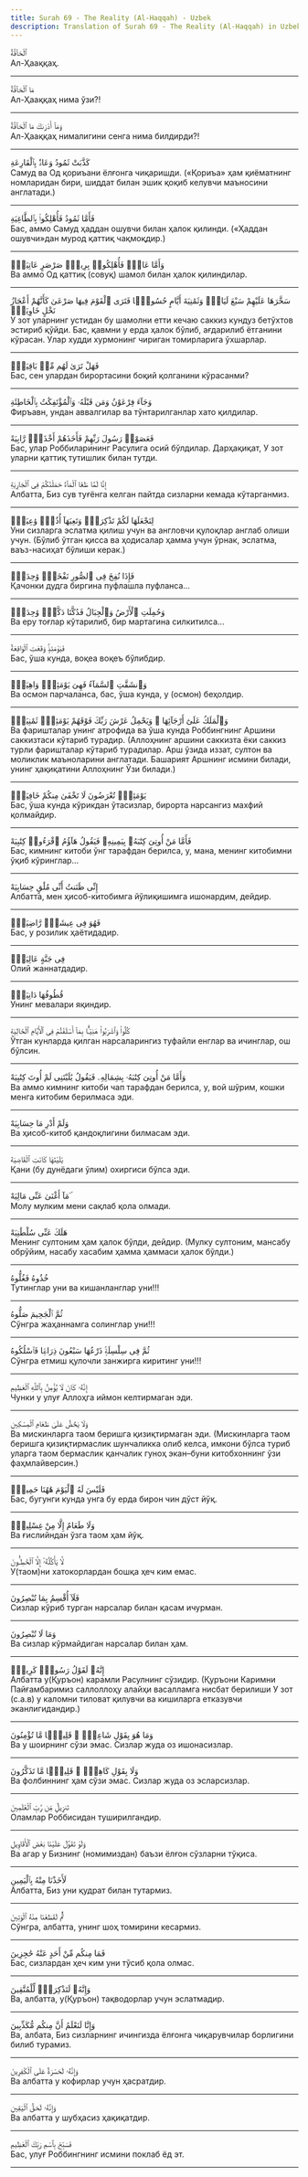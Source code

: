 ```yaml
---
title: Surah 69 - The Reality (Al-Haqqah) - Uzbek
description: Translation of Surah 69 - The Reality (Al-Haqqah) in Uzbek
---
```





<Aside type="quran" title="1">
ٱلْحَآقَّةُ
</Aside>

<Aside type="reference" title="1">
Ал-Ҳааққаҳ.
</Aside>

---

<Aside type="quran" title="2">
مَا ٱلْحَآقَّةُ
</Aside>

<Aside type="reference" title="2">
Ал-Ҳааққаҳ нима ўзи?!
</Aside>

---

<Aside type="quran" title="3">
وَمَآ أَدْرَىٰكَ مَا ٱلْحَآقَّةُ
</Aside>

<Aside type="reference" title="3">
Ал-Ҳааққаҳ нималигини сенга нима билдирди?!
</Aside>

---

<Aside type="quran" title="4">
كَذَّبَتْ ثَمُودُ وَعَادٌۢ بِٱلْقَارِعَةِ
</Aside>

<Aside type="reference" title="4">
Самуд ва Од қориъани ёлғонга чиқаришди. («Қориъа» ҳам қиёматнинг номларидан бири, шиддат билан эшик қоқиб келувчи маъносини англатади.)
</Aside>

---

<Aside type="quran" title="5">
فَأَمَّا ثَمُودُ فَأُهْلِكُوا۟ بِٱلطَّاغِيَةِ
</Aside>

<Aside type="reference" title="5">
Бас, аммо Самуд ҳаддан ошувчи билан ҳалок қилинди. («Ҳаддан ошувчи»дан мурод қаттиқ чақмоқдир.)
</Aside>

---

<Aside type="quran" title="6">
وَأَمَّا عَادٌۭ فَأُهْلِكُوا۟ بِرِيحٍۢ صَرْصَرٍ عَاتِيَةٍۢ
</Aside>

<Aside type="reference" title="6">
Ва аммо Од қаттиқ (совуқ) шамол билан ҳалок қилиндилар.
</Aside>

---

<Aside type="quran" title="7">
سَخَّرَهَا عَلَيْهِمْ سَبْعَ لَيَالٍۢ وَثَمَٰنِيَةَ أَيَّامٍ حُسُومًۭا فَتَرَى ٱلْقَوْمَ فِيهَا صَرْعَىٰ كَأَنَّهُمْ أَعْجَازُ نَخْلٍ خَاوِيَةٍۢ
</Aside>

<Aside type="reference" title="7">
У зот уларнинг устидан бу шамолни етти кечаю саккиз кундуз бетўхтов эстириб қўйди. Бас, қавмни у ерда ҳалок бўлиб, ағдарилиб ётганини кўрасан. Улар худди хурмонинг чириган томирларига ўхшарлар.
</Aside>

---

<Aside type="quran" title="8">
فَهَلْ تَرَىٰ لَهُم مِّنۢ بَاقِيَةٍۢ
</Aside>

<Aside type="reference" title="8">
Бас, сен улардан бирортасини боқий қолганини кўрасанми?
</Aside>

---

<Aside type="quran" title="9">
وَجَآءَ فِرْعَوْنُ وَمَن قَبْلَهُۥ وَٱلْمُؤْتَفِكَٰتُ بِٱلْخَاطِئَةِ
</Aside>

<Aside type="reference" title="9">
Фиръавн, ундан аввалгилар ва тўнтарилганлар хато қилдилар.
</Aside>

---

<Aside type="quran" title="10">
فَعَصَوْا۟ رَسُولَ رَبِّهِمْ فَأَخَذَهُمْ أَخْذَةًۭ رَّابِيَةً
</Aside>

<Aside type="reference" title="10">
Бас, улар Роббиларининг Расулига осий бўлдилар. Дарҳақиқат, У зот уларни қаттиқ тутишлик билан тутди.
</Aside>

---

<Aside type="quran" title="11">
إِنَّا لَمَّا طَغَا ٱلْمَآءُ حَمَلْنَٰكُمْ فِى ٱلْجَارِيَةِ
</Aside>

<Aside type="reference" title="11">
Албатта, Биз сув туғёнга келган пайтда сизларни кемада кўтарганмиз.
</Aside>

---

<Aside type="quran" title="12">
لِنَجْعَلَهَا لَكُمْ تَذْكِرَةًۭ وَتَعِيَهَآ أُذُنٌۭ وَٰعِيَةٌۭ
</Aside>

<Aside type="reference" title="12">
Уни сизларга эслатма қилиш учун ва англовчи қулоқлар англаб олиши учун. (Бўлиб ўтган қисса ва ҳодисалар ҳамма учун ўрнак, эслатма, ваъз-насиҳат бўлиши керак.)
</Aside>

---

<Aside type="quran" title="13">
فَإِذَا نُفِخَ فِى ٱلصُّورِ نَفْخَةٌۭ وَٰحِدَةٌۭ
</Aside>

<Aside type="reference" title="13">
Қачонки дудга биргина пуфлашла пуфланса...
</Aside>

---

<Aside type="quran" title="14">
وَحُمِلَتِ ٱلْأَرْضُ وَٱلْجِبَالُ فَدُكَّتَا دَكَّةًۭ وَٰحِدَةًۭ
</Aside>

<Aside type="reference" title="14">
Ва еру тоғлар кўтарилиб, бир мартагина силкитилса...
</Aside>

---

<Aside type="quran" title="15">
فَيَوْمَئِذٍۢ وَقَعَتِ ٱلْوَاقِعَةُ
</Aside>

<Aside type="reference" title="15">
Бас, ўша кунда, воқеа воқеъ бўлибдир.
</Aside>

---

<Aside type="quran" title="16">
وَٱنشَقَّتِ ٱلسَّمَآءُ فَهِىَ يَوْمَئِذٍۢ وَاهِيَةٌۭ
</Aside>

<Aside type="reference" title="16">
Ва осмон парчаланса, бас, ўша кунда, у (осмон) беҳолдир.
</Aside>

---

<Aside type="quran" title="17">
وَٱلْمَلَكُ عَلَىٰٓ أَرْجَآئِهَا ۚ وَيَحْمِلُ عَرْشَ رَبِّكَ فَوْقَهُمْ يَوْمَئِذٍۢ ثَمَٰنِيَةٌۭ
</Aside>

<Aside type="reference" title="17">
Ва фаришталар унинг атрофида ва ўша кунда Роббингнинг Аршини саккизтаси кўтариб турадир. (Аллоҳнинг аршини саккизта ёки саккиз турли фаришталар кўтариб турадилар. Арш ўзида иззат, султон ва моликлик маъноларини англатади. Башарият Аршнинг исмини билади, унинг ҳақиқатини Аллоҳнинг Ўзи билади.)
</Aside>

---

<Aside type="quran" title="18">
يَوْمَئِذٍۢ تُعْرَضُونَ لَا تَخْفَىٰ مِنكُمْ خَافِيَةٌۭ
</Aside>

<Aside type="reference" title="18">
Бас, ўша кунда кўрикдан ўтасизлар, бирорта нарсангиз махфий қолмайдир.
</Aside>

---

<Aside type="quran" title="19">
فَأَمَّا مَنْ أُوتِىَ كِتَٰبَهُۥ بِيَمِينِهِۦ فَيَقُولُ هَآؤُمُ ٱقْرَءُوا۟ كِتَٰبِيَهْ
</Aside>

<Aside type="reference" title="19">
Бас, кимнинг китоби ўнг тарафдан берилса, у, мана, менинг китобимни ўқиб кўринглар...
</Aside>

---

<Aside type="quran" title="20">
إِنِّى ظَنَنتُ أَنِّى مُلَٰقٍ حِسَابِيَهْ
</Aside>

<Aside type="reference" title="20">
Албатта, мен ҳисоб-китобимга йўлиқишимга ишонардим, дейдир.
</Aside>

---

<Aside type="quran" title="21">
فَهُوَ فِى عِيشَةٍۢ رَّاضِيَةٍۢ
</Aside>

<Aside type="reference" title="21">
Бас, у розилик ҳаётидадир.
</Aside>

---

<Aside type="quran" title="22">
فِى جَنَّةٍ عَالِيَةٍۢ
</Aside>

<Aside type="reference" title="22">
Олий жаннатдадир.
</Aside>

---

<Aside type="quran" title="23">
قُطُوفُهَا دَانِيَةٌۭ
</Aside>

<Aside type="reference" title="23">
Унинг мевалари яқиндир.
</Aside>

---

<Aside type="quran" title="24">
كُلُوا۟ وَٱشْرَبُوا۟ هَنِيٓـًٔۢا بِمَآ أَسْلَفْتُمْ فِى ٱلْأَيَّامِ ٱلْخَالِيَةِ
</Aside>

<Aside type="reference" title="24">
Ўтган кунларда қилган нарсаларингиз туфайли енглар ва ичинглар, ош бўлсин.
</Aside>

---

<Aside type="quran" title="25">
وَأَمَّا مَنْ أُوتِىَ كِتَٰبَهُۥ بِشِمَالِهِۦ فَيَقُولُ يَٰلَيْتَنِى لَمْ أُوتَ كِتَٰبِيَهْ
</Aside>

<Aside type="reference" title="25">
Ва аммо кимнинг китоби чап тарафдан берилса, у, вой шўрим, кошки менга китобим берилмаса эди.
</Aside>

---

<Aside type="quran" title="26">
وَلَمْ أَدْرِ مَا حِسَابِيَهْ
</Aside>

<Aside type="reference" title="26">
Ва ҳисоб-китоб қандоқлигини билмасам эди.
</Aside>

---

<Aside type="quran" title="27">
يَٰلَيْتَهَا كَانَتِ ٱلْقَاضِيَةَ
</Aside>

<Aside type="reference" title="27">
Қани (бу дунёдаги ўлим) охиргиси бўлса эди.
</Aside>

---

<Aside type="quran" title="28">
مَآ أَغْنَىٰ عَنِّى مَالِيَهْ ۜ
</Aside>

<Aside type="reference" title="28">
Молу мулким мени сақлаб қола олмади.
</Aside>

---

<Aside type="quran" title="29">
هَلَكَ عَنِّى سُلْطَٰنِيَهْ
</Aside>

<Aside type="reference" title="29">
Менинг султоним ҳам ҳалок бўлди, дейдир. (Мулку султоним, мансабу обрўйим, насабу хасабим ҳамма ҳаммаси ҳалок бўлди.)
</Aside>

---

<Aside type="quran" title="30">
خُذُوهُ فَغُلُّوهُ
</Aside>

<Aside type="reference" title="30">
Тутинглар уни ва кишанланглар уни!!!
</Aside>

---

<Aside type="quran" title="31">
ثُمَّ ٱلْجَحِيمَ صَلُّوهُ
</Aside>

<Aside type="reference" title="31">
Сўнгра жаҳаннамга солинглар уни!!!
</Aside>

---

<Aside type="quran" title="32">
ثُمَّ فِى سِلْسِلَةٍۢ ذَرْعُهَا سَبْعُونَ ذِرَاعًۭا فَٱسْلُكُوهُ
</Aside>

<Aside type="reference" title="32">
Сўнгра етмиш қулочли занжирга киритинг уни!!!
</Aside>

---

<Aside type="quran" title="33">
إِنَّهُۥ كَانَ لَا يُؤْمِنُ بِٱللَّهِ ٱلْعَظِيمِ
</Aside>

<Aside type="reference" title="33">
Чунки у улуғ Аллоҳга иймон келтирмаган эди.
</Aside>

---

<Aside type="quran" title="34">
وَلَا يَحُضُّ عَلَىٰ طَعَامِ ٱلْمِسْكِينِ
</Aside>

<Aside type="reference" title="34">
Ва мискинларга таом беришга қизиқтирмаган эди. (Мискинларга таом беришга қизиқтирмаслик шунчаликка олиб келса, имкони бўлса туриб уларга таом бермаслик қанчалик гуноҳ экан–буни китобхоннинг ўзи фаҳмлайверсин.)
</Aside>

---

<Aside type="quran" title="35">
فَلَيْسَ لَهُ ٱلْيَوْمَ هَٰهُنَا حَمِيمٌۭ
</Aside>

<Aside type="reference" title="35">
Бас, бугунги кунда унга бу ерда бирон чин дўст йўқ.
</Aside>

---

<Aside type="quran" title="36">
وَلَا طَعَامٌ إِلَّا مِنْ غِسْلِينٍۢ
</Aside>

<Aside type="reference" title="36">
Ва ғислийндан ўзга таом ҳам йўқ.
</Aside>

---

<Aside type="quran" title="37">
لَّا يَأْكُلُهُۥٓ إِلَّا ٱلْخَٰطِـُٔونَ
</Aside>

<Aside type="reference" title="37">
У(таом)ни хатокорлардан бошқа ҳеч ким емас.
</Aside>

---

<Aside type="quran" title="38">
فَلَآ أُقْسِمُ بِمَا تُبْصِرُونَ
</Aside>

<Aside type="reference" title="38">
Сизлар кўриб турган нарсалар билан қасам ичурман.
</Aside>

---

<Aside type="quran" title="39">
وَمَا لَا تُبْصِرُونَ
</Aside>

<Aside type="reference" title="39">
Ва сизлар кўрмайдиган нарсалар билан ҳам.
</Aside>

---

<Aside type="quran" title="40">
إِنَّهُۥ لَقَوْلُ رَسُولٍۢ كَرِيمٍۢ
</Aside>

<Aside type="reference" title="40">
Албатта у(Қуръон) карамли Расулнинг сўзидир. (Қуръони Каримни Пайғамбаримиз саллоллоҳу алайҳи васалламга нисбат берилиши У зот (с.а.в) у каломни тиловат қилувчи ва кишиларга етказувчи эканлигидандир.)
</Aside>

---

<Aside type="quran" title="41">
وَمَا هُوَ بِقَوْلِ شَاعِرٍۢ ۚ قَلِيلًۭا مَّا تُؤْمِنُونَ
</Aside>

<Aside type="reference" title="41">
Ва у шоирнинг сўзи эмас. Сизлар жуда оз ишонасизлар.
</Aside>

---

<Aside type="quran" title="42">
وَلَا بِقَوْلِ كَاهِنٍۢ ۚ قَلِيلًۭا مَّا تَذَكَّرُونَ
</Aside>

<Aside type="reference" title="42">
Ва фолбиннинг ҳам сўзи эмас. Сизлар жуда оз эсларсизлар.
</Aside>

---

<Aside type="quran" title="43">
تَنزِيلٌۭ مِّن رَّبِّ ٱلْعَٰلَمِينَ
</Aside>

<Aside type="reference" title="43">
Оламлар Роббисидан туширилгандир.
</Aside>

---

<Aside type="quran" title="44">
وَلَوْ تَقَوَّلَ عَلَيْنَا بَعْضَ ٱلْأَقَاوِيلِ
</Aside>

<Aside type="reference" title="44">
Ва агар у Бизнинг (номимиздан) баъзи ёлғон сўзларни тўқиса.
</Aside>

---

<Aside type="quran" title="45">
لَأَخَذْنَا مِنْهُ بِٱلْيَمِينِ
</Aside>

<Aside type="reference" title="45">
Албатта, Биз уни қудрат билан тутармиз.
</Aside>

---

<Aside type="quran" title="46">
ثُمَّ لَقَطَعْنَا مِنْهُ ٱلْوَتِينَ
</Aside>

<Aside type="reference" title="46">
Сўнгра, албатта, унинг шоҳ томирини кесармиз.
</Aside>

---

<Aside type="quran" title="47">
فَمَا مِنكُم مِّنْ أَحَدٍ عَنْهُ حَٰجِزِينَ
</Aside>

<Aside type="reference" title="47">
Бас, сизлардан ҳеч ким уни тўсиб қола олмас.
</Aside>

---

<Aside type="quran" title="48">
وَإِنَّهُۥ لَتَذْكِرَةٌۭ لِّلْمُتَّقِينَ
</Aside>

<Aside type="reference" title="48">
Ва, албатта, у(Қуръон) тақводорлар учун эслатмадир.
</Aside>

---

<Aside type="quran" title="49">
وَإِنَّا لَنَعْلَمُ أَنَّ مِنكُم مُّكَذِّبِينَ
</Aside>

<Aside type="reference" title="49">
Ва, албата, Биз сизларнинг ичингизда ёлғонга чиқарувчилар борлигини билиб турамиз.
</Aside>

---

<Aside type="quran" title="50">
وَإِنَّهُۥ لَحَسْرَةٌ عَلَى ٱلْكَٰفِرِينَ
</Aside>

<Aside type="reference" title="50">
Ва албатта у кофирлар учун ҳасратдир.
</Aside>

---

<Aside type="quran" title="51">
وَإِنَّهُۥ لَحَقُّ ٱلْيَقِينِ
</Aside>

<Aside type="reference" title="51">
Ва албатта у шубҳасиз ҳақиқатдир.
</Aside>

---

<Aside type="quran" title="52">
فَسَبِّحْ بِٱسْمِ رَبِّكَ ٱلْعَظِيمِ
</Aside>

<Aside type="reference" title="52">
Бас, улуғ Роббингнинг исмини поклаб ёд эт.
</Aside>

---

